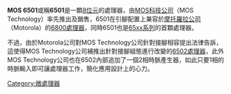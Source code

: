 {{noteTA
|1=zh-hans:引腳; zh-hant:接腳;
|2=zh-hans:配置; zh-hant:組態;
|3=zh-hans:兼容; zh-hant:相容;
}}
'''MOS 6501'''或稱'''6501'''是一顆[[8位元|8位元]]的處理器，由[[MOS科技公司|MOS科技公司]]（MOS Technology）率先推出及銷售，6501在引腳配置上兼容於[[摩托羅拉|摩托羅拉公司]]（Motorola）的[[Motorola_6800|6800處理器]]，同時6501也是[[65xx系列處理器|65xx系列]]的首顆處理器。

不過，由於Motorola公司對MOS Technology公司針對接腳相容提出法律告訴，這使得MOS Technology公司補推出針對接腳組態進行改變的[[6502_(處理器)|6502處理器]]，此外MOS Technology公司也在6502內部追加了一個2相時脈產生器，如此只要1相的時脈輸入即可讓處理器工作，簡化應用設計上的心力。

{{FOLDOC}}
{{MOS CPU}}

[[Category:微處理器|Category:微處理器]]